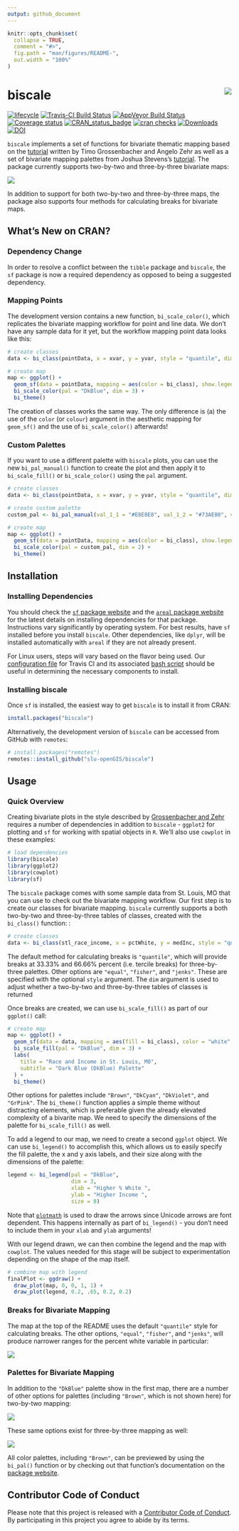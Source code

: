 ```yaml
---
output: github_document
---
```


<!-- README.md is generated from README.Rmd. Please edit that file -->

```r
knitr::opts_chunk$set(
  collapse = TRUE,
  comment = "#>",
  fig.path = "man/figures/README-",
  out.width = "100%"
)
```

# biscale <img src="man/figures/logo.png" align="right" />

[![lifecycle](https://img.shields.io/badge/lifecycle-maturing-blue.svg)](https://www.tidyverse.org/lifecycle/#maturing)
[![Travis-CI Build Status](https://travis-ci.com/slu-openGIS/biscale.svg?branch=master)](https://travis-ci.com/slu-openGIS/biscale)
[![AppVeyor Build Status](https://ci.appveyor.com/api/projects/status/github/slu-openGIS/biscale?branch=master&svg=true)](https://ci.appveyor.com/project/chris-prener/biscale)
[![Coverage status](https://codecov.io/gh/slu-openGIS/biscale/branch/master/graph/badge.svg)](https://codecov.io/github/slu-openGIS/biscale?branch=master)
[![CRAN_status_badge](http://www.r-pkg.org/badges/version/biscale)](https://cran.r-project.org/package=biscale)
[![cran checks](https://cranchecks.info/badges/worst/biscale)](https://cran.r-project.org/web/checks/check_results_biscale.html)
[![Downloads](http://cranlogs.r-pkg.org/badges/biscale?color=brightgreen)](http://www.r-pkg.org/pkg/biscale)
[![DOI](https://zenodo.org/badge/183024212.svg)](https://zenodo.org/badge/latestdoi/183024212)

`biscale` implements a set of functions for bivariate thematic mapping based on the [tutorial](https://timogrossenbacher.ch/2019/04/bivariate-maps-with-ggplot2-and-sf/) written by Timo Grossenbacher and Angelo Zehr as well as a set of bivariate mapping palettes from Joshua Stevens's [tutorial](http://www.joshuastevens.net/cartography/make-a-bivariate-choropleth-map/). The package currently supports two-by-two and three-by-three bivariate maps:

![](man/figures/biscale.001.png)

In addition to support for both two-by-two and three-by-three maps, the package also supports four methods for calculating breaks for bivariate maps.

## What's New on CRAN?
### Dependency Change
In order to resolve a conflict between the `tibble` package and `biscale`, the `sf` package is now a required dependency as opposed to being a suggested dependency.

### Mapping Points
The development version contains a new function, `bi_scale_color()`, which replicates the bivariate mapping workflow for point and line data. We don't have any sample data for it yet, but the workflow mapping point data looks like this:

```r
# create classes
data <- bi_class(pointData, x = xvar, y = yvar, style = "quantile", dim = 3)

# create map
map <- ggplot() +
  geom_sf(data = pointData, mapping = aes(color = bi_class), show.legend = FALSE) +
  bi_scale_color(pal = "DkBlue", dim = 3) +
  bi_theme()
```

The creation of classes works the same way. The only difference is (a) the use of the `color` (or `colour`) argument in the aesthetic mapping for `geom_sf()` and the use of `bi_scale_color()` afterwards!

### Custom Palettes
If you want to use a different palette with `biscale` plots, you can use the new `bi_pal_manual()` function to create the plot and then apply it to `bi_scale_fill()` or `bi_scale_color()` using the `pal` argument.

```r
# create classes
data <- bi_class(pointData, x = xvar, y = yvar, style = "quantile", dim = 2)

# create custom palette
custom_pal <- bi_pal_manual(val_1_1 = "#E8E8E8", val_1_2 = "#73AE80", val_2_1 = "#6C83B5", val_2_2 = "#2A5A5B")

# create map
map <- ggplot() +
  geom_sf(data = pointData, mapping = aes(color = bi_class), show.legend = FALSE) +
  bi_scale_color(pal = custom_pal, dim = 2) +
  bi_theme()
```

## Installation
### Installing Dependencies
You should check the [`sf` package website](https://r-spatial.github.io/sf/) and the [`areal` package website](https://slu-openGIS.github.io/areal/) for the latest details on installing dependencies for that package. Instructions vary significantly by operating system. For best results, have `sf` installed before you install `biscale`. Other dependencies, like `dplyr`, will be installed automatically with `areal` if they are not already present.

For Linux users, steps will vary based on the flavor being used. Our [configuration file](https://github.com/slu-openGIS/biscale/blob/master/.travis.yml) for Travis CI and its associated [bash script](https://github.com/slu-openGIS/biscale/blob/master/.travis/install.sh) should be useful in determining the necessary components to install.

### Installing biscale
Once `sf` is installed, the easiest way to get `biscale` is to install it from CRAN:

```r
install.packages("biscale")
```

Alternatively, the development version of `biscale` can be accessed from GitHub with `remotes`:

```r
# install.packages("remotes")
remotes::install_github("slu-openGIS/biscale")
```

## Usage
### Quick Overview
Creating bivariate plots in the style described by [Grossenbacher and Zehr](https://timogrossenbacher.ch/2019/04/bivariate-maps-with-ggplot2-and-sf/) requires a number of dependencies in addition to `biscale` - `ggplot2` for plotting and `sf` for working with spatial objects in `R`. We'll also use `cowplot` in these examples:

```r
# load dependencies
library(biscale)
library(ggplot2)
library(cowplot)
library(sf)
```

The `biscale` package comes with some sample data from St. Louis, MO that you can use to check out the bivariate mapping workflow. Our first step is to create our classes for bivariate mapping. `biscale` currently supports a both two-by-two and three-by-three tables of classes, created with the `bi_class()` function:
:

```r
# create classes
data <- bi_class(stl_race_income, x = pctWhite, y = medInc, style = "quantile", dim = 3)
```

The default method for calculating breaks is `"quantile"`, which will provide breaks at 33.33% and 66.66% percent (i.e. tercile breaks) for three-by-three palettes. Other options are `"equal"`, `"fisher"`, and `"jenks"`. These are specified with the optional `style` argument. The `dim` argument is used to adjust whether a two-by-two and three-by-three tables of classes is returned

Once breaks are created, we can use `bi_scale_fill()` as part of our `ggplot()` call:

```r
# create map
map <- ggplot() +
  geom_sf(data = data, mapping = aes(fill = bi_class), color = "white", size = 0.1, show.legend = FALSE) +
  bi_scale_fill(pal = "DkBlue", dim = 3) +
  labs(
    title = "Race and Income in St. Louis, MO",
    subtitle = "Dark Blue (DkBlue) Palette"
  ) +
  bi_theme()
```

Other options for palettes include `"Brown"`, `"DkCyan"`, `"DkViolet"`, and `"GrPink"`. The `bi_theme()` function applies a simple theme without distracting elements, which is preferable given the already elevated complexity of a bivarite map. We need to specify the dimensions of the palette for `bi_scale_fill()` as well.

To add a legend to our map, we need to create a second `ggplot` object. We can use `bi_legend()` to accomplish this, which allows us to easily specify the fill palette, the x and y axis labels, and their size along with the dimensions of the palette:

```r
legend <- bi_legend(pal = "DkBlue",
                    dim = 3,
                    xlab = "Higher % White ",
                    ylab = "Higher Income ",
                    size = 8)
```

Note that [`plotmath`](https://stat.ethz.ch/R-manual/R-devel/library/grDevices/html/plotmath.html) is used to draw the arrows since Unicode arrows are font dependent. This happens internally as part of `bi_legend()` - you don't need to include them in your `xlab` and `ylab` arguments!

With our legend drawn, we can then combine the legend and the map with `cowplot`. The values needed for this stage will be subject to experimentation depending on the shape of the map itself.

```r
# combine map with legend
finalPlot <- ggdraw() +
  draw_plot(map, 0, 0, 1, 1) +
  draw_plot(legend, 0.2, .65, 0.2, 0.2)
```

### Breaks for Bivariate Mapping
The map at the top of the README uses the default `"quantile"` style for calculating breaks. The other options, `"equal"`, `"fisher"`, and `"jenks"`, will produce narrower ranges for the percent white variable in particular:

![](man/figures/biscale.005.png)

### Palettes for Bivariate Mapping
In addition to the `"DkBlue"` palette show in the first map, there are a number of other options for palettes (including `"Brown"`, which is not shown here) for two-by-two mapping:

![](man/figures/biscale.002.png)

These same options exist for three-by-three mapping as well:

![](man/figures/biscale.003.png)

All color palettes, including `"Brown"`, can be previewed by using the `bi_pal()` function or by checking out that function's documentation on the [package website](https://slu-opengis.github.io/biscale/reference/bi_pal.html).

## Contributor Code of Conduct
Please note that this project is released with a [Contributor Code of Conduct](https://slu-opengis.github.io/biscale/CODE_OF_CONDUCT.html). By participating in this project you agree to abide by its terms.
